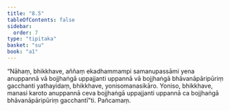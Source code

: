 ```yaml
---
title: "8.5"
tableOfContents: false
sidebar:
  order: 7
type: "tipitaka"
basket: "su"
book: "a1"
---
```



<DynamicBreadcrumb />

<Division number="75" book="a1" bookNo="15" page="13">

<Paragraph number="158" book="a1">
“Nāhaṃ, bhikkhave, aññaṃ ekadhammampi samanupassāmi yena anuppannā vā bojjhaṅgā uppajjanti uppannā vā bojjhaṅgā bhāvanāpāripūriṃ gacchanti yathayidaṃ, bhikkhave, yonisomanasikāro. Yoniso, bhikkhave, manasi karoto anuppannā ceva bojjhaṅgā uppajjanti uppannā ca bojjhaṅgā bhāvanāpāripūriṃ gacchantī”ti.

</Paragraph>
</Division>

<Paragraph number="159" type="center" book="a1">
Pañcamaṃ.
</Paragraph>